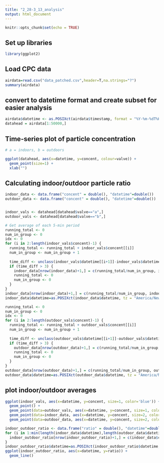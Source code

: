 ```yaml
---
title: "2_28-3_13_analysis"
output: html_document
---
```


```r
knitr::opts_chunk$set(echo = TRUE)
```

## Set up libraries

```r
library(ggplot2)
```

## Load CPC data

```r
airdata=read.csv("data_patched.csv",header=T,na.strings="?")
summary(airdata)
```
## convert to datetime format and create subset for easier analysis

```r
airdata$datetime <- as.POSIXct(airdata$timestamp, format = "%Y-%m-%dT%H:%M:%S", tz = "America/New_York")
datahead = airdata[1:50000,]
```

## Time-series plot of particle concentration

```r

# a = indoors, b = outdoors

ggplot(datahead, aes(x=datetime, y=concent, colour=valve)) +
  geom_point(size=1) + 
  xlab("")
```

## Calculating indoor/outdoor particle ratio
```r
indoor_data <- data.frame("concent" = double(), "datetime"=double())
outdoor_data <- data.frame("concent" = double(), "datetime"=double())


indoor_vals <- datahead[datahead$valve=="a",]
outdoor_vals <- datahead[datahead$valve=="b",]

# Get average of each 5-min period
running_total <- 0
num_in_group <- 0
idx <- 0
for (i in 2:length(indoor_vals$concent)-1) {
  running_total <- running_total + indoor_vals$concent[[i]]
  num_in_group <- num_in_group + 1
  
  time_diff <- unclass(indoor_vals$datetime[[i+1]]-indoor_vals$datetime[[i]])
  if (time_diff > 3) {
    indoor_data[nrow(indoor_data)+1,] = c(running_total/num_in_group, indoor_vals$datetime[[i]])
    running_total <- 0
    num_in_group <- 0
  }
}
indoor_data[nrow(indoor_data)+1,] = c(running_total/num_in_group, indoor_vals$datetime[[i]])
indoor_data$datetime=as.POSIXct(indoor_data$datetime, tz = "America/New_York", origin="1970-01-01")

running_total <- 0
num_in_group <- 0
idx <- 0
for (i in 2:length(outdoor_vals$concent)-1) {
  running_total <- running_total + outdoor_vals$concent[[i]]
  num_in_group <- num_in_group + 1
  
  time_diff <- unclass(outdoor_vals$datetime[[i+1]]-outdoor_vals$datetime[[i]])
  if (time_diff > 3) {
    outdoor_data[nrow(outdoor_data)+1,] = c(running_total/num_in_group, outdoor_vals$datetime[[i]])
    running_total <- 0
    num_in_group <- 0
  }
}
outdoor_data[nrow(outdoor_data)+1,] = c(running_total/num_in_group, outdoor_vals$datetime[[i]])
outdoor_data$datetime=as.POSIXct(outdoor_data$datetime, tz = "America/New_York", origin="1970-01-01")
```

## plot indoor/outdoor averages

``` r
ggplot(indoor_vals, aes(x=datetime, y=concent, size=1, color='blue')) +
  geom_point() + 
  geom_point(data=outdoor_vals, aes(x=datetime, y=concent, size=1, color='red')) +
  geom_point(data=indoor_data, aes(x=datetime, y=concent, size=2, color='blue')) +
  geom_point(data=outdoor_data, aes(x=datetime, y=concent, size=2, color='red'))
```

``` r
indoor_outdoor_ratio <- data.frame("ratio" = double(), "datetime"=double())
for (i in 1:min(length(indoor_data$datetime),length(outdoor_data$datetime))) {
  indoor_outdoor_ratio[nrow(indoor_outdoor_ratio)+1,] = c(indoor_data$concent[[i]]/outdoor_data$concent[[i]],indoor_data$datetime[[i]])
}
indoor_outdoor_ratio$datetime=as.POSIXct(indoor_outdoor_ratio$datetime, tz = "America/New_York", origin="1970-01-01")
ggplot(indoor_outdoor_ratio, aes(x=datetime, y=ratio)) +
  geom_line()
```